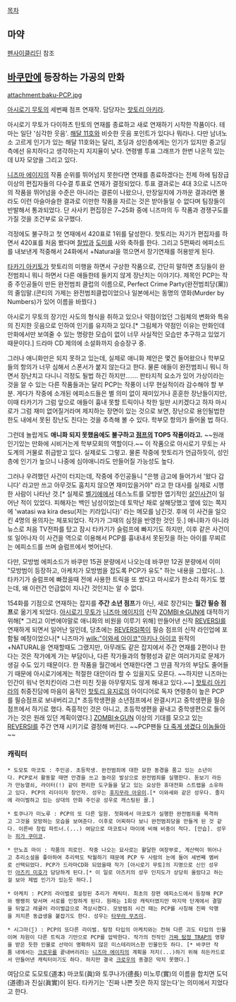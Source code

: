 [[목차]]

== 마약 ==
[[펜사이클리딘]] 참조

== [[바쿠만]]에 등장하는 가공의 만화 ==
attachment:baku-PCP.jpg

[[아시로기 무토]]의 세번째 점프 연재작. 담당자는 [[핫토리 아키라]].

아시로기 무토가 다이하츠 탄토의 연재를 종료하고 새로 연재하기 시작한 작품이다. 테마는 일단 '심각한 웃음'. [[해달 11호]]와 비슷한 웃음 포인트가 있다나 뭐라나. 다만 남녀노소 고르게 인기가 있는 해달 11호와는 달리, 초딩과 성인층에게는 인기가 있지만 중고딩측에선 유치하다고 생각하는지 지지율이 낮다. 연령별 투표 그래프가 한번 나온적 있는데 U자 모양을 그리고 있다.

[[니즈마 에이지]]의 작품 순위를 뛰어넘지 못한다면 연재를 종료하겠다는 전제 하에 팀장급 이상의 편집자들의 다수결 투표로 연재가 결정되었다. 투표 결과로는 4대 3으로 니즈마의 작품을 뛰어넘을 수준은 아니라는 결론이 나왔으나, 만장일치에 가까운 결과라면 몰라도 이런 아슬아슬한 결과로 이만한 작품을 자르는 것은 받아들일 수 없다며 팀장들이 반발해서 통과되었다. 단 사사키 편집장은 7~25화 중에 니즈마의 두 작품과 경쟁구도를 가질 것을 조건부로 요구했다.

걱정에도 불구하고 첫 연재에서 420표로 1위를 달성한다. 핫토리는 자기가 편집자를 하면서 420표를 처음 봤다며 [[찰밥]]과 [[도미]]를 사와 축하를 한다. 그리고 5편짜리 에피소드를 내보낸게 적중해서 24화에서 +Natural을 꺾으면서 장기연재를 허용받게 된다.

[[타카기 아키토]]가 핫토리의 미행을 하면서 구상한 작품으로, 간단히 말하면 초딩들이 완전범죄니 뭐니 하면서 다른 애들한테 들키지 않게 장난치는 이야기다. 제목인 PCP는 작중 주인공들이 만든 완전범죄 클럽의 이름으로, Perfect Crime Party(완전범죄당(黨))의 줄임말.(콘티의 가제는 완전범죄클럽이었으나 일본에서는 동명의 영화(Murder by Numbers)가 있어 이름을 바꿨다.)

아시로기 무토의 장기인 사도의 형식을 취하고 있으나 약점이었던 그림체의 변화와 특유의 진지한 웃음으로 인하여 인기를 유지하고 있다.[* 그림체가 약점인 이유는 만화인데 만화에서만 보여줄 수 있는 명랑한 모습이 없이 너무 사실적인 모습만 추구하고 있었기 때문이다.] 드라마 CD 제의에 소설화까지 승승장구 중.

그러나 애니화만은 되지 못하고 있는데, 실제로 애니화 제안은 몇건 들어왔으나 학부모들의 항의가 너무 심해서 스폰서가 붙지 않는다고 한다. 물론 애들이 완전범죄니 뭐니 하면서 장난치고 다니니 걱정도 될법 하긴 하지만……. 판타지적 요소가 있어 가상이라는 것을 알 수 있는 다른 작품들과는 달리 PCP는 작풍이 너무 현실적이라 감수해야 할 부분. 게다가 작중에 소개된 에피소드들은 별 의미 없이 재미있거나 훈훈한 장난들이지만, 이때 타카기가 그럼 앞으로 애들이 흉내 못할 트릭이나 착한 일만 시키겠다고 하자 마시로가 그럼 재미 없어질거라며 제지하는 장면이 있는 것으로 보면, 장난으로 용인될법한 한도 내에서 못된 장난도 친다는 것을 추측해 볼 수 있다. 학부모 항의가 들어올 법 하다.

그런데 놀랍게도 '''애니화 되지 못했음에도 불구하고 [[점프]]의 TOP5 작품이라고.''' ~~원래 인기있는 만화에 시비거는게 학부모회의 역할이다.~~ 이 작품으로 아시로기 무토는 사도계의 거물로 취급받고 있다. 실제로도 그렇고. 물론 작중에 핫토리가 언급하듯이, 성인층에 인기가 높으니 나중에 심야애니라도 만들어질 가능성도 높다.

그러나 우려했던 사건이 터지는데, 작중에 주인공들니 "은행 금고에 들어가서 '왔다 갑니다' 라고만 쓰고 아무것도 훔치지 않으면 재미있을거야" 라고 한 대사를 실제로 시행한 사람이 나타난 것.[* 실제로 [[벨기에]]에서 데스노트를 모방한 엽기적인 [http://en.wikipedia.org/wiki/Manga_Murder 살인사건]이 일어난 적이 있었다. 피해자는 백인 남성이었는데 토막난 채로 살해당했고 옆에 있는 쪽지에 'watasi wa kira desu(저는 키라입니다)' 라는 메모를 남긴것. 후에 이 사건을 일으킨 4명의 용의자는 체포되었다. 작가가 그때의 심정을 반영한 것인 듯.] 애니화가 아니라 뉴스로 처음 TV전파를 탔고 잠시 타카기가 슬럼프에 빠지기도 하지만, 이후 같은 사건이 또 일어나자 이 사건을 역으로 이용해서 PCP를 흉내내서 못된짓을 하는 아이를 무찌르는 에피소드를 쓰며 슬럼프에서 벗어난다.

다만, 모방범 에피소드가 바쿠만 15권 분량에서 나오는데 바쿠만 12권 분량에서 이미 "모방범이 등장하고, 아케치가 모방범을 잡도록 PCP가 유도" 하는 내용을 그렸다(…). 타카기가 슬럼프에 빠졌을때 전에 사용한 트릭을 또 썼다고 마시로가 한소리 하기도 했는데, 왜 이런건 언급없이 지나간 것인지는 알 수 없다.

154화를 기점으로 연재하는 잡지를 '''주간 소년 점프'''가 아닌, 새로 창간되는 '''월간 필승 점프'''로 옮기게 되었다. [[아시로기 무토]]가 [[니즈마 에이지]]의 신작 [[ZOMBI☆GUN]]에 대적하기 위해[* 그리고 이번에야말로 애니화의 비원을 이루기 위해] 만들어낸 신작 [[REVERSI]]를 연재하게 되면서 일어난 일인데, 당초에는 [[REVERSI]]쪽이 필승 점프의 신작 라인업에 포함될 예정이었으나[* 니즈마가 [[wilk:"이와세 아이코"아키나 아이코]] 원작의 +NATURAL을 연재할때도 그랬지만, 아무래도 같은 잡지에서 주간 연재를 2편이나 한다는 것은 작가에게 가는 부담이나, 다른 작가들과의 형평성과 같은 여러가지로 문제가 생길 수도 있기 때문이다. 한 작품을 월간에서 연재한다면 그 만큼 작가의 부담도 줄어들기 때문에 아시로기에게는 적절한 대안이라 할 수 있을지도 모른다. ~~하지만 니즈마는 인간이 워낙 먼치킨이라 그런 미친 짓을 아무렇지도 않게 해내고 있다.~~] [[핫토리 아키라]]의 취중진담에 마음이 움직인 [[핫토리 유지로]]의 아이디어로 독자 연령층이 높은 PCP를 필승점프로 보내버리고,[* 초등학생편을 소년점프에서 완결시키고 중학생편을 필승점프에서 하기로 했다. 즉흥적인 것은 아니고, 초등학생편을 끝내고 중학생편으로 들어가는 것은 원래 있던 계획이였다.] [[ZOMBI☆GUN]] 이상의 기대를 모으고 있는 [[REVERSI]]를 주간 연재 시키기로 결정해 버린다. ~~PCP팬들 [[다 죽게 생겼다 이놈들아]]~~

=== 캐릭터 ===
 * 도모토 마코토 : 주인공. 초등학생. 완전범죄에 대한 묘한 동경을 품고 있는 소년이다. PCP로서 활동할 때면 안경을 쓰고 놀라운 발상으로 완전범죄를 실행한다. 돋보기 라든가 만능열쇠, 라이터(!) 같이 편리한 도구들을 달고 있는 요상한 휴대전화 스트랩을 소유하고 있다. PCP의 리더이자 창안자. 성우는 [[후지무라 아유미]].[* 이와세와 같은 성우다. 졸지에 라이벌하고 있는 상대의 만화 주인공 성우로 캐스팅된 꼴.]

 * 토쿠나가 미노루 : PCP의 또 다른 일원. 첫화에서 마코토가 실행한 완전범죄를 목격하고 그것을 모방하는 모습을 보여준다. 이후로 어찌하다 보니 완전범죄당을 만들게 된 것 같다. 이른바 창립 파트너.(...) 여담으로 마코토나 마이에 비해 비중이 적다. [안습]. 성우는 [[히가 쿠미코]].

 * 안노죠 마이 : 작품의 히로인. 작중 나오는 묘사로는 활달한 여장부로, 계산력이 뛰어나고 추리소설을 좋아하여 추리력도 탁월하기 때문에 PCP 두 사람의 눈에 들어 세번째 멤버로 선택되었다. PCP가 드라마CD화 되었을때 작가 [아시로기 무토]의 지명으로 신인 성우인 [[아즈키 미호]]가 담당하게 된다.[* 이 일로 아즈키의 성우 인지도가 상당히 올랐다고 하는걸 보아 제법 인기가 있는듯 하다.]

 * 아케치 : PCP의 라이벌로 설정된 추리가 캐릭터. 최초의 장편 에피소드에서 등장해 PCP와 팽팽히 맞서며 서로를 인정하게 된다. 원래는 1회성 캐릭터였지만 마지막 단계에서 결말을 뒤엎고 레귤러 라이벌급으로 격상시켰다. 모방범죄 사건 때는 PCP를 사칭해 진짜 악행을 저지른 동급생을 붙잡기도 한다. 성우는 [[타무라 무츠미]].

 * 시그마(∑) : PCP의 또다른 라이벌. 탐정 타입의 아케치와는 전혀 다른 괴도 타입의 인물이며 차원이 다른 트릭과 기만으로 PCP를 압박한다. 작가의 전작인 [[가짜 탐정 TRAP]]의 영향을 받은 듯한 인물로 선악이 명확하지 않은 미스테리어스한 인물인듯 하다. [* 바쿠만 작품 내에서는 [[크로우]]를 끝내버리려는 [[니즈마 에이지]]의 계획을 저지(...)하기 위해 히든카드로서 만들어낸 캐릭터이기도 하다. 하지만 결국 [[크로우]]의 종결은 막지 못했다.] 

여담으로 도모토(道本) 마코토(眞)와 토쿠나가(德長) 미노루(實)의 이름을 합치면 도덕(道德)과 진실(眞實)이 된다. 타카기는 '진짜 나쁜 짓은 하지 않는다'는 의미에서 지었다고 한다.
